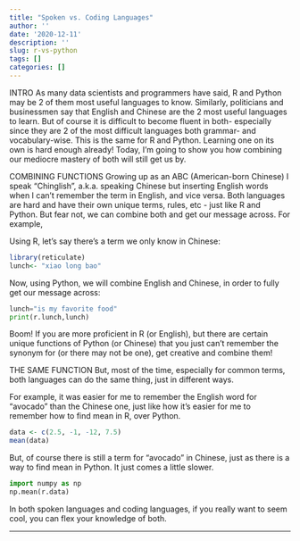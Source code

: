 ```yaml
---
title: "Spoken vs. Coding Languages"
author: ''
date: '2020-12-11'
description: ''
slug: r-vs-python
tags: []
categories: []
---
```

INTRO
As many data scientists and programmers have said, R and Python may be 2 of them most useful languages to know. Similarly, politicians and businessmen say that English and Chinese are the 2 most useful languages to learn. But of course it is difficult to become fluent in both- especially since they are 2 of the most difficult languages both grammar- and vocabulary-wise. This is the same for R and Python. Learning one on its own is hard enough already! Today, I'm going to show you how combining our mediocre mastery of both will still get us by. 

COMBINING FUNCTIONS
Growing up as an ABC (American-born Chinese) I speak "Chinglish", a.k.a. speaking Chinese but inserting English words when I can't remember the term in English, and vice versa. Both languages are hard and have their own unique terms, rules, etc - just like R and Python. But fear not, we can combine both and get our message across. For example, 


Using R, let's say there's a term we only know in Chinese: 
```r
library(reticulate)
lunch<- "xiao long bao"
```


Now, using Python, we will combine English and Chinese, in order to fully get our message across:
```python
lunch="is my favorite food"
print(r.lunch,lunch)
```

Boom! If you are more proficient in R (or English), but there are certain unique functions of Python (or Chinese) that you just can't remember the synonym for (or there may not be one), get creative and combine them!


THE SAME FUNCTION
But, most of the time, especially for common terms, both languages can do the same thing, just in different ways. 

For example, it was easier for me to remember the English word for "avocado" than the Chinese one, just like how it's easier for me to remember how to find mean in R, over Python.
```r
data <- c(2.5, -1, -12, 7.5)
mean(data)
```

But, of course there is still a term for "avocado" in Chinese, just as there is a way to find mean in Python. It just comes a little slower.
```python
import numpy as np
np.mean(r.data)
```

In both spoken languages and coding languages, if you really want to seem cool, you can flex your knowledge of both.


---
